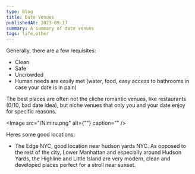 ```yaml
---
type: Blog
title: Date Venues
publishedAt: 2023-09-17
summary: A summary of date venues
tags: life,other
---
```



Generally, there are a few requisites:

- Clean
- Safe
- Uncrowded
- Human needs are easily met (water, food, easy access to bathrooms in case your date is in pain)

The best places are often not the cliche romantic venues, like restaurants (0/10, bad date idea), but niche venues that only you and your date enjoy for specific reasons.

<Image src="/Nimiru.png" alt={""} caption="" />

Heres some good locations:

- The Edge NYC, good location near hudson yards NYC. As opposed to the rest of the city, Lower Manhattan and especially around Hudson Yards, the Highline and Little Island are very modern, clean and developed places perfect for a stroll near sunset.

